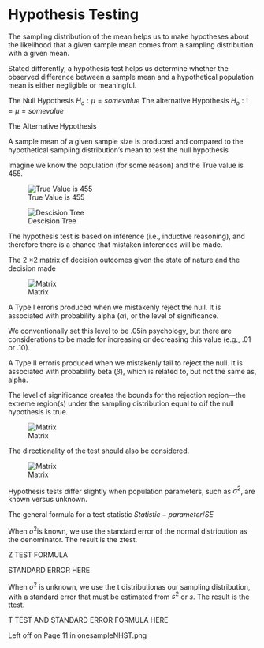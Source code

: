 # Hypothesis Testing

The sampling distribution of the mean helps us to make hypotheses about the likelihood that a given sample mean comes from a sampling distribution with a given mean.

Stated differently, a hypothesis test helps us determine whether the observed difference between a sample mean and a hypothetical population mean is either negligible or meaningful.

The Null Hypothesis $H_o : \mu = some value$ 
The alternative Hypothesis $H_o : != \mu = some value$

The Alternative Hypothesis

A sample mean of a given sample size is produced and compared to the hypothetical sampling distribution’s mean to test the null hypothesis

Imagine we know the population (for some reason) and the True value is 455.

![True Value is 455](img/hicksonesample1.png)

![Descision Tree](img/hicksonesample2.png)

The hypothesis test is based on inference (i.e., inductive reasoning), and therefore there is a chance that mistaken inferences will be made.

The 2 ×2 matrix of decision outcomes given the state of nature
and the decision made

![Matrix](img/hicksonesample3.png)

A Type I erroris produced when we mistakenly reject the null. It is associated with probability alpha ($\alpha$), or the level of significance.

We conventionally set this level to be .05in psychology, but there are considerations to be made for increasing or decreasing this value (e.g., .01 or .10).

A Type II erroris produced when we mistakenly fail to reject the null. It is associated with probability beta ($\beta$), which is related to, but not the same as, alpha.

The level of significance creates the bounds for the rejection region—the extreme region(s) under the sampling distribution equal to αif the null hypothesis is true.

![Matrix](img/hicksonesample4.png)

The directionality of the test should also be considered.

![Matrix](img/hicksonesample5.png)

Hypothesis tests differ slightly when population parameters, such as $\sigma^2$, are known versus unknown.

The general formula for a test statistic $Statistic - parameter /SE$

When $\sigma^2$is known, we use the standard error of the normal distribution as the denominator. The result is the ztest.

Z TEST FORMULA 

STANDARD ERROR HERE

When $\sigma^2$ is unknown, we use the t distributionas our sampling distribution, with a standard error that must be estimated from $s^2$ or $s$. The result is the ttest.

T TEST AND STANDARD ERROR FORMULA HERE

Left off on Page 11 in onesampleNHST.png
